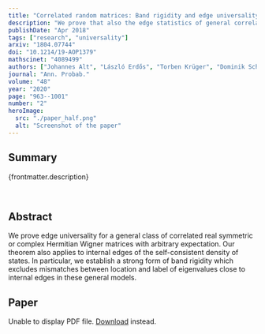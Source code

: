 ```yaml
---
title: "Correlated random matrices: Band rigidity and edge universality"
description: "We prove that also the edge statistics of general correlated Hermitian random matrices are universal."
publishDate: "Apr 2018"
tags: ["research", "universality"]
arxiv: "1804.07744"
doi: "10.1214/19-AOP1379"
mathscinet: "4089499"
authors: ["Johannes Alt", "László Erdős", "Torben Krüger", "Dominik Schröder"]
journal: "Ann. Probab."
volume: "48"
year: "2020"
page: "963--1001"
number: "2"
heroImage:
  src: "./paper_half.png"
  alt: "Screenshot of the paper"
---
```



## Summary

{frontmatter.description}

<br />

## Abstract

We prove edge universality for a general class of correlated real symmetric or complex Hermitian Wigner matrices with arbitrary expectation. Our theorem also applies to internal edges of the self-consistent density of states. In particular, we establish a strong form of band rigidity which excludes mismatches between location and label of eigenvalues close to internal edges in these general models.

## Paper

<object data={paper} type="application/pdf" width="100%" height="800px">
	<p>
		Unable to display PDF file.
		<a href={`https://arxiv.com/pdf/${frontmatter.arxiv}.pdf`}>Download</a>
		instead.
	</p>
</object>
